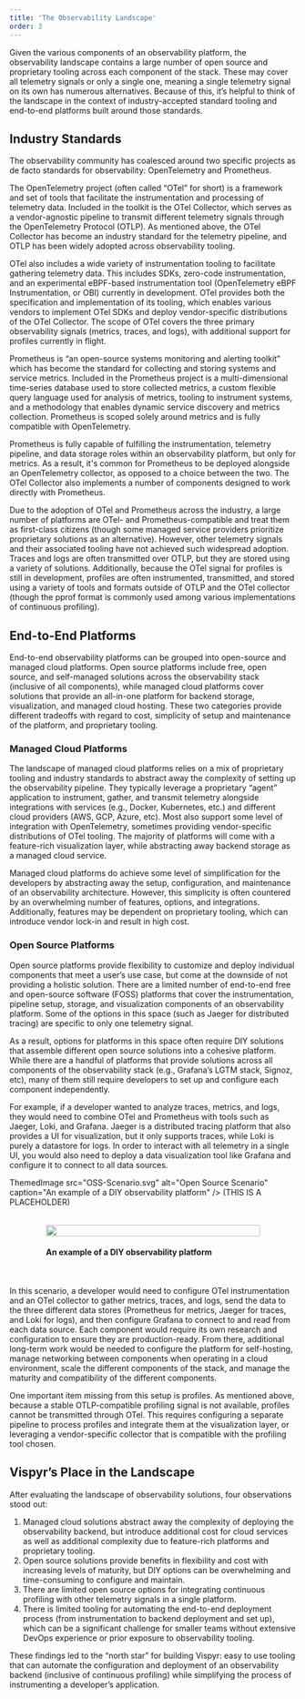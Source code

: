 ```yaml
---
title: 'The Observability Landscape'
order: 3
---
```




Given the various components of an observability platform, the observability landscape contains a large number of open source and proprietary tooling across each component of the stack. These may cover all telemetry signals or only a single one, meaning a single telemetry signal on its own has numerous alternatives. Because of this, it’s helpful to think of the landscape in the context of industry-accepted standard tooling and end-to-end platforms built around those standards.

## Industry Standards

The observability community has coalesced around two specific projects as de facto standards for observability: OpenTelemetry and Prometheus.

The OpenTelemetry project (often called “OTel” for short) is a framework and set of tools that facilitate the instrumentation and processing of telemetry data. Included in the toolkit is the OTel Collector, which serves as a vendor-agnostic pipeline to transmit different telemetry signals through the OpenTelemetry Protocol (OTLP). As mentioned above, the OTel Collector has become an industry standard for the telemetry pipeline, and OTLP has been widely adopted across observability tooling.

<ThemedImage
  src="Otel-Collector.svg"
  alt="The OpenTelemetry Collector"
  caption="Components of an OpenTelemetry Collector"
/>

OTel also includes a wide variety of instrumentation tooling to facilitate gathering telemetry data. This includes SDKs, zero-code instrumentation, and an experimental eBPF-based instrumentation tool (OpenTelemetry eBPF Instrumentation, or OBI) currently in development. OTel provides both the specification and implementation of its tooling, which enables various vendors to implement OTel SDKs and deploy vendor-specific distributions of the OTel Collector. The scope of OTel covers the three primary observability signals (metrics, traces, and logs), with additional support for profiles currently in flight.

Prometheus is “an open-source systems monitoring and alerting toolkit” which has become the standard for collecting and storing systems and service metrics. Included in the Prometheus project is a multi-dimensional time-series database used to store collected metrics, a custom flexible query language used for analysis of metrics, tooling to instrument systems, and a methodology that enables dynamic service discovery and metrics collection. Prometheus is scoped solely around metrics and is fully compatible with OpenTelemetry.

<ThemedImage
  src="Prometheus.svg"
  alt="Prometheus diagram"
  caption="Prometheus instance scraping from multiple services and storing data"
/>

Prometheus is fully capable of fulfilling the instrumentation, telemetry pipeline, and data storage roles within an observability platform, but only for metrics. As a result, it's common for Prometheus to be deployed alongside an OpenTelemetry collector, as opposed to a choice between the two. The OTel Collector also implements a number of components designed to work directly with Prometheus.

Due to the adoption of OTel and Prometheus across the industry, a large number of platforms are OTel- and Prometheus-compatible and treat them as first-class citizens (though some managed service providers prioritize proprietary solutions as an alternative). However, other telemetry signals and their associated tooling have not achieved such widespread adoption. Traces and logs are often transmitted over OTLP, but they are stored using a variety of solutions. Additionally, because the OTel signal for profiles is still in development, profiles are often instrumented, transmitted, and stored using a variety of tools and formats outside of OTLP and the OTel collector (though the pprof format is commonly used among various implementations of continuous profiling).

## End-to-End Platforms

End-to-end observability platforms can be grouped into open-source and managed cloud platforms. Open source platforms include free, open source, and self-managed solutions across the observability stack (inclusive of all components), while managed cloud platforms cover solutions that provide an all-in-one platform for backend storage, visualization, and managed cloud hosting. These two categories provide different tradeoffs with regard to cost, simplicity of setup and maintenance of the platform, and proprietary tooling.

### Managed Cloud Platforms

The landscape of managed cloud platforms relies on a mix of proprietary tooling and industry standards to abstract away the complexity of setting up the observability pipeline. They typically leverage a proprietary “agent” application to instrument, gather, and transmit telemetry alongside integrations with services (e.g., Docker, Kubernetes, etc.) and different cloud providers (AWS, GCP, Azure, etc). Most also support some level of integration with OpenTelemetry, sometimes providing vendor-specific distributions of OTel tooling. The majority of platforms will come with a feature-rich visualization layer, while abstracting away backend storage as a managed cloud service.

Managed cloud platforms do achieve some level of simplification for the developers by abstracting away the setup, configuration, and maintenance of an observability architecture. However, this simplicity is often countered by an overwhelming number of features, options, and integrations. Additionally, features may be dependent on proprietary tooling, which can introduce vendor lock-in and result in high cost.

### Open Source Platforms

Open source platforms provide flexibility to customize and deploy individual components that meet a user’s use case, but come at the downside of not providing a holistic solution. There are a limited number of end-to-end free and open-source software (FOSS) platforms that cover the instrumentation, pipeline setup, storage, and visualization components of an observability platform. Some of the options in this space (such as Jaeger for distributed tracing) are specific to only one telemetry signal.

As a result, options for platforms in this space often require DIY solutions that assemble different open source solutions into a cohesive platform. While there are a handful of platforms that provide solutions across all components of the observability stack (e.g., Grafana’s LGTM stack, Signoz, etc), many of them still require developers to set up and configure each component independently.

<ThemedImage
  src="OSS-Platform.svg"
  alt="Open Source Platforms"
  caption="Landscape of open-source observability tools by role in a telemetry pipeline"
/>

For example, if a developer wanted to analyze traces, metrics, and logs, they would need to combine OTel and Prometheus with tools such as Jaeger, Loki, and Grafana. Jaeger is a distributed tracing platform that also provides a UI for visualization, but it only supports traces, while Loki is purely a datastore for logs. In order to interact with all telemetry in a single UI, you would also need to deploy a data visualization tool like Grafana and configure it to connect to all data sources.

ThemedImage
  src="OSS-Scenario.svg"
  alt="Open Source Scenario"
  caption="An example of a DIY observability platform"
/> (THIS IS A PLACEHOLDER)

<figure style="display: flex; flex-direction: column; justify-content: center; margin: 2rem 4rem;">
  <img
    src={ossScenario.src}
    style="width: 100%"
  />
  <h4>An example of a DIY observability platform</h4>
</figure>

In this scenario, a developer would need to configure OTel instrumentation and an OTel collector to gather metrics, traces, and logs, send the data to the three different data stores (Prometheus for metrics, Jaeger for traces, and Loki for logs), and then configure Grafana to connect to and read from each data source. Each component would require its own research and configuration to ensure they are production-ready. From there, additional long-term work would be needed to configure the platform for self-hosting, manage networking between components when operating in a cloud environment, scale the different components of the stack, and manage the maturity and compatibility of the different components.

One important item missing from this setup is profiles. As mentioned above, because a stable OTLP-compatible profiling signal is not available, profiles cannot be transmitted through OTel. This requires configuring a separate pipeline to process profiles and integrate them at the visualization layer, or leveraging a vendor-specific collector that is compatible with the profiling tool chosen.

## Vispyr’s Place in the Landscape

After evaluating the landscape of observability solutions, four observations stood out:

1. Managed cloud solutions abstract away the complexity of deploying the observability backend, but introduce additional cost for cloud services as well as additional complexity due to feature-rich platforms and proprietary tooling.
2. Open source solutions provide benefits in flexibility and cost with increasing levels of maturity, but DIY options can be overwhelming and time-consuming to configure and maintain.
3. There are limited open source options for integrating continuous profiling with other telemetry signals in a single platform.
4. There is limited tooling for automating the end-to-end deployment process (from instrumentation to backend deployment and set up), which can be a significant challenge for smaller teams without extensive DevOps experience or prior exposure to observability tooling.

These findings led to the “north star” for building Vispyr: easy to use tooling that can automate the configuration and deployment of an observability backend (inclusive of continuous profiling) while simplifying the process of instrumenting a developer’s application.

